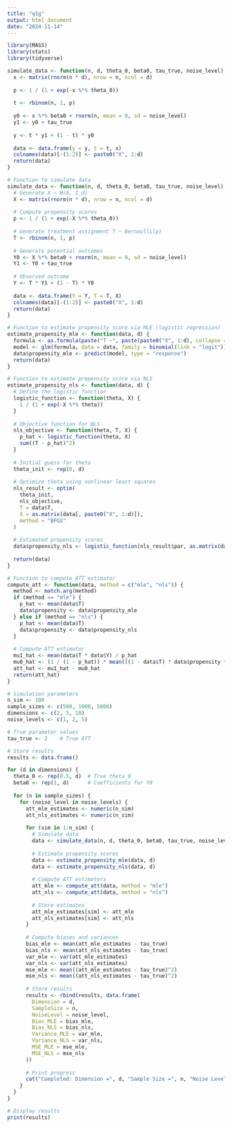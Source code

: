 ```yaml
---
title: "q1g"
output: html_document
date: "2024-11-14"
---
```


```r
library(MASS)
library(stats)
library(tidyverse)

```

```r
simulate_data <- function(n, d, theta_0, beta0, tau_true, noise_level) {
  x <- matrix(rnorm(n * d), nrow = n, ncol = d)
  
  p <- 1 / (1 + exp(-x %*% theta_0))
  
  t <- rbinom(n, 1, p)
  
  y0 <- x %*% beta0 + rnorm(n, mean = 0, sd = noise_level)
  y1 <- y0 + tau_true
  
  y <- t * y1 + (1 - t) * y0
  
  data <- data.frame(y = y, t = t, x)
  colnames(data)[-(1:2)] <- paste0("X", 1:d)
  return(data)
}
```


```r
# Function to simulate data
simulate_data <- function(n, d, theta_0, beta0, tau_true, noise_level) {
  # Generate X ~ N(0, I_d)
  X <- matrix(rnorm(n * d), nrow = n, ncol = d)
  
  # Compute propensity scores
  p <- 1 / (1 + exp(-X %*% theta_0))
  
  # Generate treatment assignment T ~ Bernoulli(p)
  T <- rbinom(n, 1, p)
  
  # Generate potential outcomes
  Y0 <- X %*% beta0 + rnorm(n, mean = 0, sd = noise_level)
  Y1 <- Y0 + tau_true
  
  # Observed outcome
  Y <- T * Y1 + (1 - T) * Y0
  
  data <- data.frame(Y = Y, T = T, X)
  colnames(data)[-(1:2)] <- paste0("X", 1:d)
  return(data)
}

# Function to estimate propensity score via MLE (logistic regression)
estimate_propensity_mle <- function(data, d) {
  formula <- as.formula(paste("T ~", paste(paste0("X", 1:d), collapse = " + ")))
  model <- glm(formula, data = data, family = binomial(link = "logit"))
  data$propensity_mle <- predict(model, type = "response")
  return(data)
}

# Function to estimate propensity score via NLS
estimate_propensity_nls <- function(data, d) {
  # Define the logistic function
  logistic_function <- function(theta, X) {
    1 / (1 + exp(-X %*% theta))
  }
  
  # Objective function for NLS
  nls_objective <- function(theta, T, X) {
    p_hat <- logistic_function(theta, X)
    sum((T - p_hat)^2)
  }
  
  # Initial guess for theta
  theta_init <- rep(0, d)
  
  # Optimize theta using nonlinear least squares
  nls_result <- optim(
    theta_init,
    nls_objective,
    T = data$T,
    X = as.matrix(data[, paste0("X", 1:d)]),
    method = "BFGS"
  )
  
  # Estimated propensity scores
  data$propensity_nls <- logistic_function(nls_result$par, as.matrix(data[, paste0("X", 1:d)]))
  
  return(data)
}

# Function to compute ATT estimator
compute_att <- function(data, method = c("mle", "nls")) {
  method <- match.arg(method)
  if (method == "mle") {
    p_hat <- mean(data$T)
    data$propensity <- data$propensity_mle
  } else if (method == "nls") {
    p_hat <- mean(data$T)
    data$propensity <- data$propensity_nls
  }
  
  # Compute ATT estimator
  mu1_hat <- mean(data$T * data$Y) / p_hat
  mu0_hat <- (1 / (1 - p_hat)) * mean(((1 - data$T) * data$propensity * data$Y) / (1 - data$propensity))
  att_hat <- mu1_hat - mu0_hat
  return(att_hat)
}

# Simulation parameters
n_sim <- 100     
sample_sizes <- c(500, 1000, 5000)
dimensions <- c(2, 5, 10)         
noise_levels <- c(1, 2, 5)        

# True parameter values
tau_true <- 2    # True ATT

# Store results
results <- data.frame()

for (d in dimensions) {
  theta_0 <- rep(0.5, d)  # True theta_0
  beta0 <- rep(1, d)      # Coefficients for Y0
  
  for (n in sample_sizes) {
    for (noise_level in noise_levels) {
      att_mle_estimates <- numeric(n_sim)
      att_nls_estimates <- numeric(n_sim)
      
      for (sim in 1:n_sim) {
        # Simulate data
        data <- simulate_data(n, d, theta_0, beta0, tau_true, noise_level)
        
        # Estimate propensity scores
        data <- estimate_propensity_mle(data, d)
        data <- estimate_propensity_nls(data, d)
        
        # Compute ATT estimators
        att_mle <- compute_att(data, method = "mle")
        att_nls <- compute_att(data, method = "nls")
        
        # Store estimates
        att_mle_estimates[sim] <- att_mle
        att_nls_estimates[sim] <- att_nls
      }
      
      # Compute biases and variances
      bias_mle <- mean(att_mle_estimates - tau_true)
      bias_nls <- mean(att_nls_estimates - tau_true)
      var_mle <- var(att_mle_estimates)
      var_nls <- var(att_nls_estimates)
      mse_mle <- mean((att_mle_estimates - tau_true)^2)
      mse_nls <- mean((att_nls_estimates - tau_true)^2)
      
      # Store results
      results <- rbind(results, data.frame(
        Dimension = d,
        SampleSize = n,
        NoiseLevel = noise_level,
        Bias_MLE = bias_mle,
        Bias_NLS = bias_nls,
        Variance_MLE = var_mle,
        Variance_NLS = var_nls,
        MSE_MLE = mse_mle,
        MSE_NLS = mse_nls
      ))
      
      # Print progress
      cat("Completed: Dimension =", d, "Sample Size =", n, "Noise Level =", noise_level, "\n")
    }
  }
}

# Display results
print(results)
```